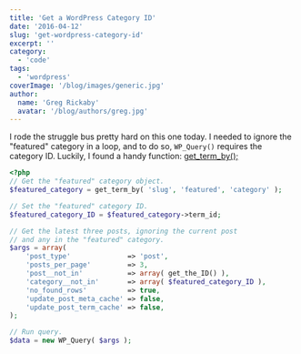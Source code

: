 ```yaml
---
title: 'Get a WordPress Category ID'
date: '2016-04-12'
slug: 'get-wordpress-category-id'
excerpt: ''
category:
  - 'code'
tags:
  - 'wordpress'
coverImage: '/blog/images/generic.jpg'
author:
  name: 'Greg Rickaby'
  avatar: '/blog/authors/greg.jpg'
---
```


I rode the struggle bus pretty hard on this one today. I needed to ignore the "featured" category in a loop, and to do so, `WP_Query()` requires the category ID. Luckily, I found a handy function: [get_term_by();](http://codex.wordpress.org/Function_Reference/get_term_by)

```php
<?php
// Get the "featured" category object.
$featured_category = get_term_by( 'slug', 'featured', 'category' );

// Set the "featured" category ID.
$featured_category_ID = $featured_category->term_id;

// Get the latest three posts, ignoring the current post
// and any in the "featured" category.
$args = array(
	'post_type'              => 'post',
	'posts_per_page'         => 3,
	'post__not_in'           => array( get_the_ID() ),
	'category__not_in'       => array( $featured_category_ID ),
	'no_found_rows'          => true,
	'update_post_meta_cache' => false,
	'update_post_term_cache' => false,
);

// Run query.
$data = new WP_Query( $args );
```
